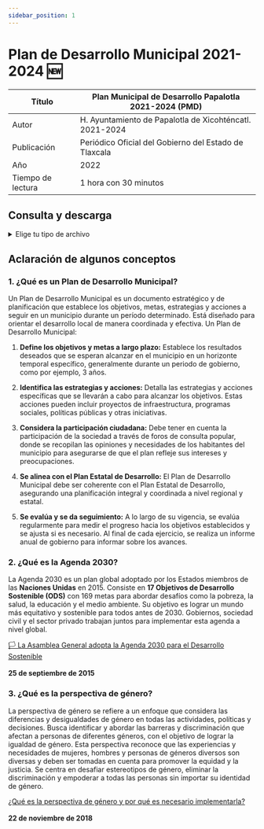 ```yaml
---
sidebar_position: 1
---
```

#  Plan de Desarrollo Municipal 2021-2024 🆕


| Título | Plan Municipal de Desarrollo Papalotla 2021-2024 (PMD) |
|--|--|
|Autor  | H. Ayuntamiento de Papalotla de Xicohténcatl. 2021-2024 |
|Publicación|Periódico Oficial del Gobierno  del Estado de Tlaxcala|
|Año|2022|
|Tiempo de lectura|1 hora con 30 minutos|

## Consulta y descarga

<details>
<summary>Elige tu tipo de archivo</summary>
                <div>
                <a href="https://periodico.tlaxcala.gob.mx/indices/Peri17-5a2022.pdf"> 📥  Plan de Desarrollo Municipal 2021-2024 (PDF) (Desde fuente original)</a>
                 </div>
                <div>
                <a href="https://estanteriadigitalpapalotla.s3.us-east-2.amazonaws.com/EstanteriaDigitalDePapalotla/Planes+de+desarrollo/Plan-Desarrollo-Municipal-2021-2024.pdf"> 📥 Plan de Desarrollo Municipal 2021-2024 (Desde la Estantería) (PDF)</a>
                </div>

</details>

## Aclaración de algunos conceptos

### 1. ¿Qué es un Plan de Desarrollo Municipal?
Un Plan de Desarrollo Municipal es un documento estratégico y de planificación que establece los objetivos, metas, estrategias y acciones a seguir en un municipio durante un período determinado. Está diseñado para orientar el desarrollo local de manera coordinada y efectiva. Un Plan de Desarrollo Municipal:

1.  **Define los objetivos y metas a largo plazo:** Establece los resultados deseados que se esperan alcanzar en el municipio en un horizonte temporal específico, generalmente durante un periodo de gobierno, como por ejemplo, 3 años.
    
2.  **Identifica las estrategias y acciones:** Detalla las estrategias y acciones específicas que se llevarán a cabo para alcanzar los objetivos. Estas acciones pueden incluir proyectos de infraestructura, programas sociales, políticas públicas y otras iniciativas.
    
3.  **Considera la participación ciudadana:** Debe tener en cuenta la participación de la sociedad a través de foros de consulta popular, donde se recopilan las opiniones y necesidades de los habitantes del municipio para asegurarse de que el plan refleje sus intereses y preocupaciones.
    
4.  **Se alinea con el Plan Estatal de Desarrollo:** El Plan de Desarrollo Municipal debe ser coherente con el Plan Estatal de Desarrollo, asegurando una planificación integral y coordinada a nivel regional y estatal.
    
5. **Se evalúa y se da seguimiento:** A lo largo de su vigencia, se evalúa regularmente para medir el progreso hacia los objetivos establecidos y se ajusta si es necesario. Al final de cada ejercicio, se realiza un informe anual de gobierno para informar sobre los avances.


### 2.  **¿Qué es la Agenda 2030?**
    
La Agenda 2030 es un plan global adoptado por los Estados miembros de las **Naciones Unidas** en 2015. Consiste en **17 Objetivos de Desarrollo Sostenible (ODS)** con 169 metas para abordar desafíos como la pobreza, la salud, la educación y el medio ambiente. Su objetivo es lograr un mundo más equitativo y sostenible para todos antes de 2030. Gobiernos, sociedad civil y el sector privado trabajan juntos para implementar esta agenda a nivel global.
    

<Tabs>
  <TabItem value="news" label=" 🇺🇳 Asamblea General de las Naciones Unidas" default>
    <a href="https://www.un.org/sustainabledevelopment/es/2015/09/la-asamblea-general-adopta-la-agenda-2030-para-el-desarrollo-sostenible/">🏳 La Asamblea General adopta la Agenda 2030 para el Desarrollo Sostenible</a>
    <br>
    </br>
    <strong>25 de septiembre de 2015 </strong>
    </TabItem>
  </Tabs>

### 3.  **¿Qué es la perspectiva de género?**
    
La perspectiva de género se refiere a un enfoque que considera las diferencias y desigualdades de género en todas las actividades, políticas y decisiones. Busca identificar y abordar las barreras y discriminación que afectan a personas de diferentes géneros, con el objetivo de lograr la igualdad de género. Esta perspectiva reconoce que las experiencias y necesidades de mujeres, hombres y personas de géneros diversos son diversas y deben ser tomadas en cuenta para promover la equidad y la justicia. Se centra en desafiar estereotipos de género, eliminar la discriminación y empoderar a todas las personas sin importar su identidad de género.

<Tabs>
  <TabItem value="news" label=" 🇲🇽  Comisión Nacional para Prevenir y Erradicar la Violencia Contra las Mujeres" default>
    <a href="https://www.gob.mx/conavim/articulos/que-es-la-perspectiva-de-genero-y-por-que-es-necesario-implementarla">¿Qué es la perspectiva de género y por qué es necesario implementarla?</a>
    <br>
    </br>
    <strong>22 de noviembre de 2018</strong>
    </TabItem>
  </Tabs>


